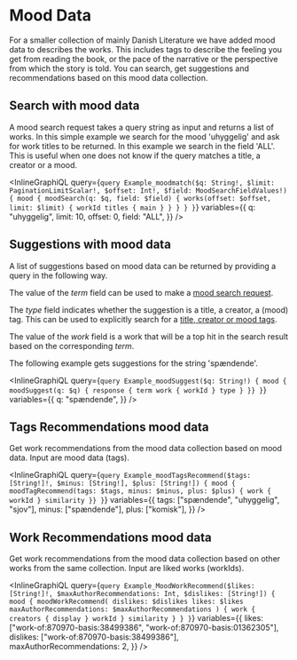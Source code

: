 # Mood Data

For a smaller collection of mainly Danish Literature we have added mood data to describes the works.
This includes tags to describe the feeling you get from reading the book, or the pace of the narrative or the perspective from which the story is told.
You can search, get suggestions and recommendations based on this mood data collection.

## Search with mood data

A mood search request takes a query string as input and returns a list of works.
In this simple example we search for the mood 'uhyggelig' and ask for work titles to be returned.
In this example we search in the field 'ALL'.
This is useful when one does not know if the query matches a title, a creator or a mood.

<InlineGraphiQL
  query={`query Example_moodmatch($q: String!, $limit: PaginationLimitScalar!, $offset: Int!, $field: MoodSearchFieldValues!) {
  mood {
  	moodSearch(q: $q, field: $field) {
    works(offset: $offset, limit: $limit) {
      workId
      titles {
        main
      }
    }
  }
  }
}`}
  variables={{
    q: "uhyggelig",
    limit: 10,
    offset: 0,
    field: "ALL",
  }}
/>

## Suggestions with mood data

A list of suggestions based on mood data can be returned by providing a query in the following way.

The value of the _term_ field
can be used to make a [mood search request](#Search-with-mood-data).

The _type_ field indicates whether
the suggestion is a title, a creator, a (mood) tag.
This can be used to explicitly search for a [title, creator or mood tags](#Search-with-mood-data).

The value of the _work_ field is a work that will be a top hit in the search result based
on the corresponding _term_.

The following example gets suggestions for the string 'spændende'.

<InlineGraphiQL
  query={`query Example_moodSuggest($q: String!) {
	mood {
  moodSuggest(q: $q) {
    response {
      term
      work {
        workId
      }
      type
    }
  }}
}`}
  variables={{
    q: "spændende",
  }}
/>

## Tags Recommendations mood data

Get work recommendations from the mood data collection based on mood data. Input are mood data (tags).

<InlineGraphiQL
  query={`query Example_moodTagsRecommend($tags: [String!]!, $minus: [String!], $plus: [String!]) {
	mood {
  moodTagRecommend(tags: $tags, minus: $minus, plus: $plus) {
    work {
      workId
    }
    similarity
  }}
}`}
  variables={{
    tags: ["spændende", "uhyggelig", "sjov"],
    minus: ["spændende"],
    plus: ["komisk"],
  }}
/>

## Work Recommendations mood data

Get work recommendations from the mood data collection based on other works from the same collection. Input are liked works (workIds).

<InlineGraphiQL
  query={`query Example_MoodWorkRecommend($likes: [String!]!, $maxAuthorRecommendations: Int, $dislikes: [String!]) {
  mood {
    moodWorkRecommend(
      dislikes: $dislikes
      likes: $likes
      maxAuthorRecommendations: $maxAuthorRecommendations
    ) {
      work {
        creators {
          display
        }
        workId
      }
      similarity
    }
  }
}`}
  variables={{
    likes: ["work-of:870970-basis:38499386", "work-of:870970-basis:01362305"],
    dislikes: ["work-of:870970-basis:38499386"],
    maxAuthorRecommendations: 2,
  }}
/>
